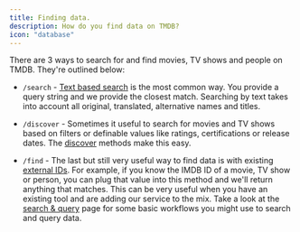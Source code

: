 ```yaml
---
title: Finding data.
description: How do you find data on TMDB?
icon: "database"
---
```



There are 3 ways to search for and find movies, TV shows and people on TMDB. They're outlined below:

- `/search` - [Text based search](https://emiloju.mintlify.app/api-reference/search/) is the most common way. You provide a query string and we provide the closest match. 
Searching by text takes into account all original, translated, alternative names and titles.

- `/discover` - Sometimes it useful to search for movies and TV shows based on filters or definable values like ratings, certifications or release dates. 
The [discover](https://emiloju.mintlify.app/api-reference/discover/) methods make this easy.

- `/find` - The last but still very useful way to find data is with existing [external IDs](https://emiloju.mintlify.app/api-reference/find/find-by-external-id). 
For example, if you know the IMDB ID of a movie, TV show or person, you can plug that value into this method and we'll return anything that matches. 
This can be very useful when you have an existing tool and are adding our service to the mix. 
Take a look at the [search & query](https://emiloju.mintlify.app/search) page for some basic workflows you might use to search and query data.